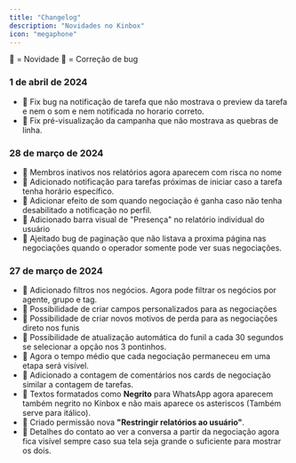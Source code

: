 ```yaml
---
title: "Changelog"
description: "Novidades no Kinbox"
icon: "megaphone"
---
```

🔷 = Novidade
🔶 = Correção de bug

### 1 de abril de 2024
- 🔶 Fix bug na notificação de tarefa que não mostrava o preview da tarefa e nem o som e nem notificada no horario correto.
- 🔶 Fix pré-visualização da campanha que não mostrava as quebras de linha.

### 28 de março de 2024
- 🔷 Membros inativos nos relatórios agora aparecem com risca no nome
- 🔷 Adicionado notificação para tarefas próximas de iniciar caso a tarefa tenha horário específico.
- 🔷 Adicionar efeito de som quando negociação é ganha caso não tenha desabilitado a notificação no perfil.
- 🔷 Adicionado barra visual de "Presença" no relatório individual do usuário
- 🔶 Ajeitado bug de paginação que não listava a proxima página nas negociações quando o operador somente pode ver suas negociações.


### 27 de março de 2024
- 🔷 Adicionado filtros nos negócios. Agora pode filtrar os negócios por agente, grupo e tag.
- 🔷 Possibilidade de criar campos personalizados para as negociações
- 🔷 Possibilidade de criar novos motivos de perda para as negociações direto nos funis
- 🔷 Possibilidade de atualização automática do funil a cada 30 segundos se selecionar a opção nos 3 pontinhos.
- 🔷 Agora o tempo médio que cada negociação permaneceu em uma etapa será visível.
- 🔷 Adicionado a contagem de comentários nos cards de negociação similar a contagem de tarefas.
- 🔷 Textos formatados como **Negrito** para WhatsApp agora aparecem também negrito no Kinbox e não mais aparece os asteriscos (Também serve
para itálico).
- 🔷 Criado permissão nova **"Restringir relatórios ao usuário"**.
- 🔷 Detalhes do contato ao ver a conversa a partir da negociação agora fica visível sempre caso sua tela seja grande o suficiente para mostrar os dois.

